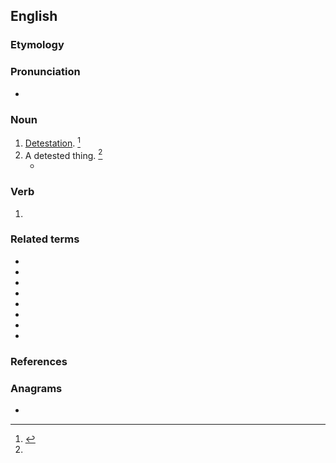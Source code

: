 ==English==

===Etymology===
{{suffix|en|abhor|ing}}

===Pronunciation===
* {{a|US}} {{IPA|en|/æbˈhɔɹ.ɪŋ/}}

===Noun===
{{en-noun|-|s}}

# [[detestation|Detestation]]. {{defdate|Mid 16<sup>th</sup> century.}}<ref name=SOED>{{R:SOED5|page=4}}</ref>
# A detested thing. {{defdate|Mid 16<sup>th</sup> century.}}<ref name=SOED/>
#* {{RQ:Shakespeare Antony|V|II|text=Rather a ditch in Egypt / Be gentle grave unto me! rather on Nilus' mud / Lay me stark-nak'd, and let the water-flies / Blow me into '''abhorring!'''}}

===Verb===
{{head|en|verb form}}

# {{present participle of|en|abhor|nocat=1}}

===Related terms===
* {{l|en|abhor}}
* {{l|en|abhorred}}
* {{l|en|abhorrence}}
* {{l|en|abhorrency}}
* {{l|en|abhorrent}}
* {{l|en|abhorrently}}
* {{l|en|abhorrer}}
* {{l|en|abhorrible}}

===References===
<references/>

===Anagrams===
* {{anagrams|en|a=abghinorr|harboring}}